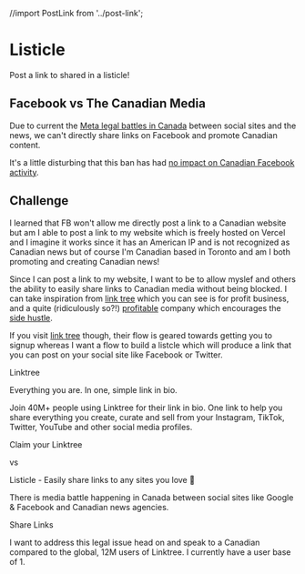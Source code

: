 //import PostLink from '../post-link';

<Meta title="design system/molecules/listicle" />

# Listicle

<Subtitle>Post a link to shared in a listicle!</Subtitle>

## Facebook vs The Canadian Media 

Due to current the [Meta legal battles in Canada](https://www.cbc.ca/news/politics/online-news-act-meta-facebook-1.6885634) between social sites and the news, we can't directly share links on Facebook and promote Canadian content.

It's a little disturbing that this ban has had [no impact on Canadian Facebook activity](https://www.reuters.com/technology/metas-canada-news-ban-fails-dent-facebook-usage-2023-08-29/). 

## Challenge

I learned that FB won't allow me directly post a link to a Canadian website but am I able to post a link to my website which is freely hosted on Vercel and I imagine it works since it has an American IP and is not recognized as Canadian news but of course I'm Canadian based in Toronto and am I both promoting and creating Canadian news!

Since I can post a link to my website, I want to be to allow myslef and others the ability to easily share links to Canadian media without being blocked. I can take inspiration from [link tree](https://linktr.ee/s/pricing/) which you can see is for profit business, and a quite (ridiculously so?!) [profitable](https://research.contrary.com/reports/linktree) company which encourages the [side hustle](https://linktr.ee/blog/side-hustle-business-success-money-tips/).

If you visit [link tree](https://linktr.ee/) though, their flow is geared towards getting you to signup whereas I want a flow to build a listcle which will produce a link that you can post on your social site like Facebook or Twitter. 

Linktree

Everything you are. In one, simple link in bio.

Join 40M+ people using Linktree for their link in bio. One link to help you share everything you create, curate and sell from your Instagram, TikTok, Twitter, YouTube and other social media profiles.

Claim your Linktree 

vs 

Listicle - Easily share links to any sites you love 💛

There is media battle happening in Canada between social sites like Google & Facebook and Canadian news agencies.

Share Links

I want to address this legal issue head on and speak to a Canadian compared to the global, 12M users of Linktree. I currently have a user base of 1. 


<Canvas>
  <Story name="listicle">
    <ListicleStory />
  </Story>
</Canvas>

